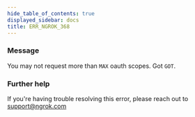 ```yaml
---
hide_table_of_contents: true
displayed_sidebar: docs
title: ERR_NGROK_368
---
```


### Message

You may not request more than `MAX` oauth scopes. Got `GOT`.

### Further help

If you're having trouble resolving this error, please reach out to [support@ngrok.com](mailto:support@ngrok.com?subject=Help%20with%20ERR_NGROK_368)
